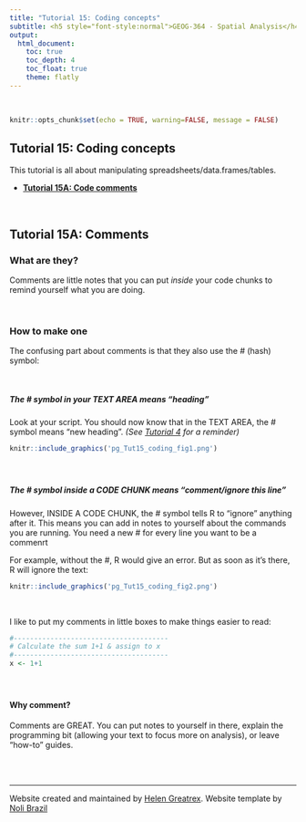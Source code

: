 ```yaml
---
title: "Tutorial 15: Coding concepts"
subtitle: <h5 style="font-style:normal">GEOG-364 - Spatial Analysis</h4>
output: 
  html_document:
    toc: true
    toc_depth: 4
    toc_float: true
    theme: flatly
---
```



<style>
p.comment {
background-color: #DBDBDB;
padding: 10px;
border: 1px solid black;
margin-left: 0px;
border-radius: 5px;
font-style: normal;
}

h1.title {
  font-weight: bold;
  font-family: Arial;  
}

h2.title {
  font-family: Arial;  
}

</style>


<style type="text/css">
#TOC {
  font-size: 12px;
  font-family: Arial;
}
</style>

\
```r
knitr::opts_chunk$set(echo = TRUE, warning=FALSE, message = FALSE)
```

## Tutorial 15: Coding concepts

This tutorial is all about manipulating spreadsheets/data.frames/tables.


 - [**Tutorial 15A: Code comments**](#Tut15a_comments)

<br>

<div style="margin-bottom:25px;">
</div>  
## Tutorial 15A: Comments {#Tut15a_comments}

### What are they?

Comments are little notes that you can put *inside* your code chunks to remind yourself what you are doing.   

<br>

### How to make one

The confusing part about comments is that they also use the # (hash) symbol: 

<br>

##### **The # symbol in your TEXT AREA means "heading"** {-}


Look at your script.  You should now know that in the TEXT AREA, the # symbol means "new heading". *(See [Tutorial 4](https://psu-spatial.github.io/Geog364-2021/pg_Tut4_markdown.html#Tutorial_4D:_Knitting) for a reminder)* 

```r
knitr::include_graphics('pg_Tut15_coding_fig1.png')
```

<br>

<div style="margin-bottom:25px;">
</div>  
##### **The # symbol inside a CODE CHUNK means "comment/ignore this line"** {-}

However, INSIDE A CODE CHUNK, the # symbol tells R to "ignore" anything after it. This means you can add in notes to yourself about the commands you are running.  You need a new # for every line you want to be a commenrt


For example, without the #, R would give an error.  But as soon as it's there, R will ignore the text:


```r
knitr::include_graphics('pg_Tut15_coding_fig2.png')
```
<br> 

I like to put my comments in little boxes to make things easier to read:

```r
#--------------------------------------
# Calculate the sum 1+1 & assign to x
#--------------------------------------
x <- 1+1
```

<br>

<div style="margin-bottom:25px;">
</div>
#### Why comment?

Comments are GREAT.  You can put notes to yourself in there, explain the programming bit (allowing your text to focus more on analysis), or leave "how-to" guides.  

<br>
<br>


***

Website created and maintained by [Helen Greatrex](https://www.geog.psu.edu/directory/helen-greatrex). Website template by [Noli Brazil](https://nbrazil.faculty.ucdavis.edu/)